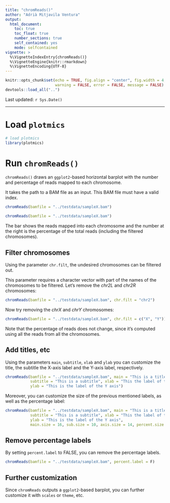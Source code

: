 ```yaml
---
title: "chromReads()"
author: "Adrià Mitjavila Ventura"
output:
  html_document:
    toc: true
    toc_float: true
    number_sections: true
    self_contained: yes
    mode: selfcontained
vignette: >
  %\VignetteIndexEntry{chromReads()}
  %\VignetteEngine{knitr::rmarkdown}
  %\VignetteEncoding{UTF-8}
---
```


```r
knitr::opts_chunk$set(echo = TRUE, fig.align = "center", fig.width = 4, fig.height = 4, 
                      warning = FALSE, error = FALSE, message = FALSE)
devtools::load_all("..")
```

Last updated: `r Sys.Date()`

***

# Load `plotmics`

```r
# load plotmics
library(plotmics)
```

# Run `chromReads()`

`chromReads()` draws an `ggplot2`-based horizontal barplot with the number and percentage of reads mapped to each chromosome. 

It takes the path to a BAM file as an input. This BAM file must have a valid index.

```r
chromReads(bamfile = "../testdata/sampleX.bam")
```

```r
chromReads(bamfile = "../testdata/sampleX.bam")
```

The bar shows the reads mapped into each chromosome and the number at the right is the percentage of the total reads (including the filtered chromosomes).

## Filter chromosomes

Using the parameter `chr.filt`, the undesired chromosomes can be filtered out. 

This parameter requires a character vector with part of the names of the chromosomes to be filtered. Let's remove the *chr2L* and *chr2R* chromosomes:

```r
chromReads(bamfile = "../testdata/sampleX.bam", chr.filt = "chr2")
```

Now try removing the *chrX* and *chrY* chromosomes:

```r
chromReads(bamfile = "../testdata/sampleX.bam", chr.filt = c("X", "Y"))
```

Note that the percentage of reads does not change, since it's computed using all the reads from all the chromosomes.

## Add titles, etc

Using the parameters `main`, `subtitle`, `xlab` and `ylab` you can customize the title, the subtitle the X-axis label and the Y-axis label, respectively. 

```r
chromReads(bamfile = "../testdata/sampleX.bam", main = "This is a title", 
           subtitle = "This is a subtitle", xlab = "This the label of the X axis",
           ylab = "This is the label of the Y axis")
```

Moreover, you can customize the size of the previous mentioned labels, as well as the percentage label:

```r
chromReads(bamfile = "../testdata/sampleX.bam", main = "This is a title", 
           subtitle = "This is a subtitle", xlab = "This the label of the X axis",
           ylab = "This is the label of the Y axis", 
           main.size = 16, sub.size = 10, axis.size = 14, percent.size = 9)
```

## Remove percentage labels

By setting `percent.label` to FALSE, you can remove the percentage labels.

```r
chromReads(bamfile = "../testdata/sampleX.bam", percent.label = F)
```

## Further customization

Since `chromReads` outputs a `ggplot2`-based barplot, you can further customize it with `scales` or `theme`, etc.
